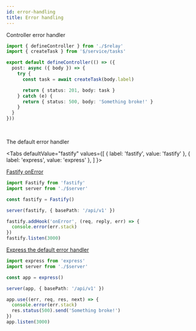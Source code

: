 ```yaml
---
id: error-handling
title: Error handling
---
```


Controller error handler

```ts title="server/api/tasks/controller.ts"
import { defineController } from './$relay'
import { createTask } from '$/service/tasks'

export default defineController(() => ({
  post: async ({ body }) => {
    try {
      const task = await createTask(body.label)

      return { status: 201, body: task }
    } catch (e) {
      return { status: 500, body: 'Something broke!' }
    }
  }
}))
```

<br />

The default error handler


<Tabs
  defaultValue="fastify"
  values={[
    { label: 'fastify', value: 'fastify' },
    { label: 'express', value: 'express' },
  ]
}>
<TabItem value="fastify">

[Fastify onError](https://github.com/fastify/fastify/blob/master/docs/Hooks.md#onerror)

```ts title="server/service/app.ts"
import Fastify from 'fastify'
import server from './$server'

const fastify = Fastify()

server(fastify, { basePath: '/api/v1' })

fastify.addHook('onError', (req, reply, err) => {
  console.error(err.stack)
})
fastify.listen(3000)
```

</TabItem>
<TabItem value="express">

[Express the default error handler](http://expressjs.com/en/guide/error-handling.html#the-default-error-handler)

```ts title="server/entrypoints/index.ts"
import express from 'express'
import server from './$server'

const app = express()

server(app, { basePath: '/api/v1' })

app.use((err, req, res, next) => {
  console.error(err.stack)
  res.status(500).send('Something broke!')
})
app.listen(3000)
```

</TabItem>
</Tabs>

